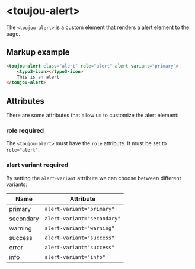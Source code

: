 # &lt;toujou-alert&gt;
The `<toujou-alert>` is a custom element that renders a alert element to the page.


## Markup example
```html
<toujou-alert class="alert" role="alert" alert-variant="primary">
    <typo3-icon></typo3-icon>
    This is an alert
</toujou-alert>
```


## Attributes
There are some attributes that allow us to customize the alert element:


### role <toujou-chip class="chip" chip-bg-color="warning">required</toujou-chip>
The `<toujou-alert>` must have the `role` attribute. It must be set to `role="alert"`.


### alert variant <toujou-chip class="chip" chip-bg-color="warning">required</toujou-chip>
By setting the `alert-variant` attribute we can choose between different variants:

| Name      | Attribute                   |
|-----------|-----------------------------|
| primary   | `alert-variant="primary"`   |
| secondary | `alert-variant="secondary"` |
| warning   | `alert-variant="warning"`   |
| success   | `alert-variant="success"`   |
| error     | `alert-variant="success"`   |
| info      | `alert-variant="info"`      |
